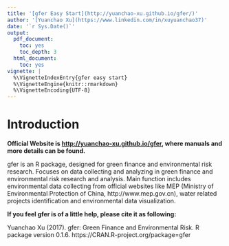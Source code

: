 ```yaml
---
title: '[gfer Easy Start](http://yuanchao-xu.github.io/gfer/)'
author: '[Yuanchao Xu](https://www.linkedin.com/in/xuyuanchao37)'
date: '`r Sys.Date()`'
output:
  pdf_document:
    toc: yes
    toc_depth: 3
  html_document:
    toc: yes
vignette: |
  %\VignetteIndexEntry{gfer easy start} 
  %\VignetteEngine{knitr::rmarkdown} 
  %\VignetteEncoding{UTF-8}
---
```


# Introduction

**Official Website is [http://yuanchao-xu.github.io/gfer](http://yuanchao-xu.github.io/gfer), where manuals and more details can be found.**

gfer is an R package, designed for green finance and environmental risk research. Focuses on data collecting and analyzing in green finance and environmental risk research and analysis. Main function includes environmental data collecting from official websites like MEP (Ministry of Environmental Protection of China, http://www.mep.gov.cn), water related projects identification and environmental data visualization.

**If you feel gfer is of a little help, please cite it as following:**

Yuanchao Xu (2017). gfer: Green Finance and Environmental Risk. R package version 0.1.6.
  https://CRAN.R-project.org/package=gfer
